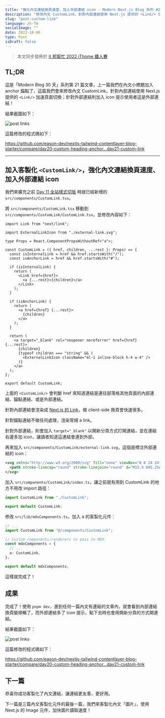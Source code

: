 ```yaml
---
title: "強化內文連結換頁速度、加入外部連結 icon - Modern Next.js Blog 系列 #21"
description: "修改內文 CustomLink，針對內部連結使用 Next.js 提供的 <Link/> 加速頁面切換；針對外部連結則加入外聯 icon 提示"
slug: "post-custom-link"
language: zh-TW
socialImage: ""
date: 2022-10-06
type: Post
isDraft: false
---
```


> 本文同步發佈於 [it 邦幫忙 2022 iThome 鐵人賽](https://ithelp.ithome.com.tw/articles/10305241)

## TL;DR

這是「Modern Blog 30 天」系列第 21 篇文章，上一篇我們在內文小標題加入 anchor 錨點了，這篇我們會來修改內文 CustomLink。針對內部連結使用 Next.js 提供的 `<Link/>` 加速頁面切換；針對外部連結則加入 icon 提示使用者這是外部連結！

結果截圖如下：

![post links](https://i.imgur.com/BILvjrj.jpg)

這篇修改的程式碼如下：

https://github.com/eason-dev/nextjs-tailwind-contentlayer-blog-starter/compare/day20-custom-heading-anchor...day21-custom-link

---

## 加入客製化 `<CustomLink/>`，強化內文連結換頁速度、加入外部連結 icon

我們來擴充之前 [Day 11 全站樣式切版](/posts/blog-site-style) 時就已經新增的 `src/components/CustomLink.tsx`。

將 `src/components/CustomLink.tsx` 移動到 `src/components/CustomLink/CustomLink.tsx`，並修改內容如下：

```tsx
import Link from "next/link";

import ExternalLinkIcon from "./external-link.svg";

type Props = React.ComponentPropsWithoutRef<"a">;

const CustomLink = ({ href, children, ...rest }: Props) => {
  const isInternalLink = href && href.startsWith("/");
  const isAnchorLink = href && href.startsWith("#");

  if (isInternalLink) {
    return (
      <Link href={href}>
        <a {...rest}>{children}</a>
      </Link>
    );
  }

  if (isAnchorLink) {
    return (
      <a href={href} {...rest}>
        {children}
      </a>
    );
  }

  return (
    <a target="_blank" rel="noopener noreferrer" href={href} {...rest}>
      {children}
      {typeof children === "string" && (
        <ExternalLinkIcon className="ml-1 inline-block h-4 w-4" />
      )}
    </a>
  );
};

export default CustomLink;
```

上面的 `<CustomLink/>` 會判斷 href 來知道連結是連往部落格其他頁面的內部連結、錨點連結、或是外部連結。

針對內部連結會渲染成 [Next.js 的 Link](https://nextjs.org/docs/routing/introduction#linking-between-pages)，做 client-side 換頁會快速很多。

針對錨點連結不做任何處理，渲染常規 a link。

針對外部連結，則會加入 `target="_blank"` 以開新分頁方式打開連結，並在連結右邊多加 icon，讓讀者知道這連結會連到外部。

再來加入 `src/components/CustomLink/external-link.svg`，這個是標注外部連結的 icon：

```svg
<svg xmlns="http://www.w3.org/2000/svg" fill="none" viewBox="0 0 24 24" stroke-width="1.5" stroke="currentColor" class="w-6 h-6">
  <path stroke-linecap="round" stroke-linejoin="round" d="M13.5 6H5.25A2.25 2.25 0 003 8.25v10.5A2.25 2.25 0 005.25 21h10.5A2.25 2.25 0 0018 18.75V10.5m-10.5 6L21 3m0 0h-5.25M21 3v5.25" />
</svg>
```

加入 `src/components/CustomLink/index.ts`，讓之前就有用到 CustomLink 的地方不用改 import 路徑：

```ts
import CustomLink from "./CustomLink";

export default CustomLink;
```

修改 `src/lib/mdxComponents.ts`，加入 a 的客製化元件：

```ts
// ...
import CustomLink from "@/components/CustomLink";

// Custom components/renderers to pass to MDX.
const mdxComponents = {
  // ...
  a: CustomLink,
};

export default mdxComponents;
```

這樣就完成了！

## 成果

完成了！使用 `pnpm dev`，進到任何一篇內文有連結的文章內，就會看到內部連結換頁變順暢了，而外部連結多了 icon 提示，點下去時也會用開新分頁的方式開連結。

結果截圖如下：

![post links](https://i.imgur.com/BILvjrj.jpg)

這篇修改的程式碼如下：

https://github.com/eason-dev/nextjs-tailwind-contentlayer-blog-starter/compare/day20-custom-heading-anchor...day21-custom-link

## 下一篇

恭喜你成功客製化了內文連結，讓連結更友善、更好用。

下一篇是三篇內文客製化元件的最後一篇，我們來客製化內文「圖片」，使用 Next.js 的 Image 元件，加快圖片讀取速度！
